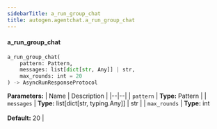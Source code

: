 ```yaml
---
sidebarTitle: a_run_group_chat
title: autogen.agentchat.a_run_group_chat
---
```


<code class="doc-symbol doc-symbol-heading doc-symbol-function"></code>
#### a_run_group_chat

```python
a_run_group_chat(
    pattern: Pattern,
    messages: list[dict[str, Any]] | str,
    max_rounds: int = 20
) -> AsyncRunResponseProtocol
```

    

<b>Parameters:</b>
| Name | Description |
|--|--|
| `pattern` | **Type:** Pattern |
| `messages` | **Type:** list[dict[str, typing.Any]] \| str |
| `max_rounds` | **Type:** int<br/><br/>**Default:** 20 |

<br />